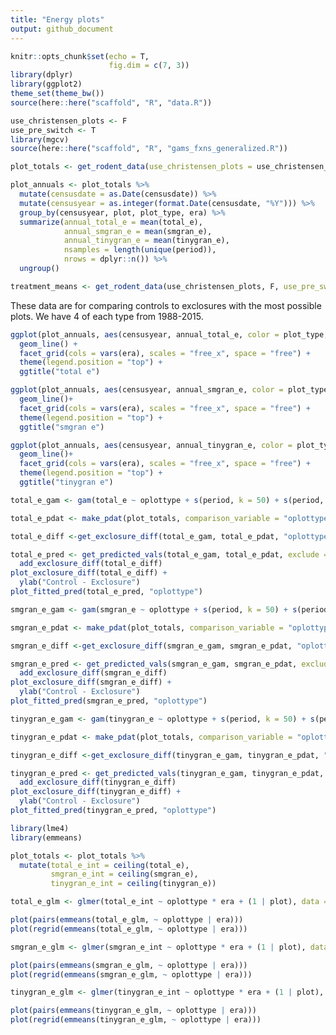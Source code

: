 ```yaml
---
title: "Energy plots"
output: github_document
---
```


```r
knitr::opts_chunk$set(echo = T,
                      fig.dim = c(7, 3))
library(dplyr)
library(ggplot2)
theme_set(theme_bw())
source(here::here("scaffold", "R", "data.R"))
```

```r

use_christensen_plots <- F
use_pre_switch <- T
library(mgcv)
source(here::here("scaffold", "R", "gams_fxns_generalized.R"))

plot_totals <- get_rodent_data(use_christensen_plots = use_christensen_plots, return_plot = T, use_pre_switch = use_pre_switch) 

plot_annuals <- plot_totals %>%
  mutate(censusdate = as.Date(censusdate)) %>%
  mutate(censusyear = as.integer(format.Date(censusdate, "%Y"))) %>%
  group_by(censusyear, plot, plot_type, era) %>%
  summarize(annual_total_e = mean(total_e),
            annual_smgran_e = mean(smgran_e),
            annual_tinygran_e = mean(tinygran_e),
            nsamples = length(unique(period)),
            nrows = dplyr::n()) %>%
  ungroup()

treatment_means <- get_rodent_data(use_christensen_plots, F, use_pre_switch = use_pre_switch) 

```

These data are for comparing controls to exclosures with the most possible plots. We have 4 of each type from 1988-2015.


```r

ggplot(plot_annuals, aes(censusyear, annual_total_e, color = plot_type, group = plot)) +
  geom_line() +
  facet_grid(cols = vars(era), scales = "free_x", space = "free") +
  theme(legend.position = "top") +
  ggtitle("total e")

ggplot(plot_annuals, aes(censusyear, annual_smgran_e, color = plot_type, group = plot)) +
  geom_line()+
  facet_grid(cols = vars(era), scales = "free_x", space = "free") +
  theme(legend.position = "top") +
  ggtitle("smgran e")

ggplot(plot_annuals, aes(censusyear, annual_tinygran_e, color = plot_type, group = plot)) +
  geom_line()+
  facet_grid(cols = vars(era), scales = "free_x", space = "free") +
  theme(legend.position = "top") +
  ggtitle("tinygran e")

```

```r

total_e_gam <- gam(total_e ~ oplottype + s(period, k = 50) + s(period, by = oplottype, k = 50) + s(plot, bs = "re"), data = plot_totals, family = "tw")

total_e_pdat <- make_pdat(plot_totals, comparison_variable = "oplottype")

total_e_diff <-get_exclosure_diff(total_e_gam, total_e_pdat, "oplottype", exclude = "s(plot)", rod_type = "total_e")

total_e_pred <- get_predicted_vals(total_e_gam, total_e_pdat, exclude = "s(plot)") %>%
  add_exclosure_diff(total_e_diff)
plot_exclosure_diff(total_e_diff) +
  ylab("Control - Exclosure")
plot_fitted_pred(total_e_pred, "oplottype")


```

```r

smgran_e_gam <- gam(smgran_e ~ oplottype + s(period, k = 50) + s(period, by = oplottype, k = 50) + s(plot, bs = "re"), data = plot_totals, family = "tw")

smgran_e_pdat <- make_pdat(plot_totals, comparison_variable = "oplottype")

smgran_e_diff <-get_exclosure_diff(smgran_e_gam, smgran_e_pdat, "oplottype", exclude = "s(plot)", rod_type = "smgran")

smgran_e_pred <- get_predicted_vals(smgran_e_gam, smgran_e_pdat, exclude = "s(plot)") %>%
  add_exclosure_diff(smgran_e_diff)
plot_exclosure_diff(smgran_e_diff) +
  ylab("Control - Exclosure")
plot_fitted_pred(smgran_e_pred, "oplottype")

```


```r

tinygran_e_gam <- gam(tinygran_e ~ oplottype + s(period, k = 50) + s(period, by = oplottype, k = 50) + s(plot, bs = "re"), data = plot_totals, family = "tw")

tinygran_e_pdat <- make_pdat(plot_totals, comparison_variable = "oplottype")

tinygran_e_diff <-get_exclosure_diff(tinygran_e_gam, tinygran_e_pdat, "oplottype", exclude = "s(plot)", rod_type = "tinygran")

tinygran_e_pred <- get_predicted_vals(tinygran_e_gam, tinygran_e_pdat, exclude = "s(plot)") %>%
  add_exclosure_diff(tinygran_e_diff)
plot_exclosure_diff(tinygran_e_diff) +
  ylab("Control - Exclosure")
plot_fitted_pred(tinygran_e_pred, "oplottype") 

```

```r

library(lme4) 
library(emmeans)

plot_totals <- plot_totals %>%
  mutate(total_e_int = ceiling(total_e),
         smgran_e_int = ceiling(smgran_e),
         tinygran_e_int = ceiling(tinygran_e))
```

```r
total_e_glm <- glmer(total_e_int ~ oplottype * era + (1 | plot), data = plot_totals, family = poisson)

plot(pairs(emmeans(total_e_glm, ~ oplottype | era)))
plot(regrid(emmeans(total_e_glm, ~ oplottype | era)))


```


```r
smgran_e_glm <- glmer(smgran_e_int ~ oplottype * era + (1 | plot), data = plot_totals, family = poisson)

plot(pairs(emmeans(smgran_e_glm, ~ oplottype | era)))
plot(regrid(emmeans(smgran_e_glm, ~ oplottype | era)))


```


```r
tinygran_e_glm <- glmer(tinygran_e_int ~ oplottype * era + (1 | plot), data = plot_totals, family = poisson)

plot(pairs(emmeans(tinygran_e_glm, ~ oplottype | era)))
plot(regrid(emmeans(tinygran_e_glm, ~ oplottype | era)))


```